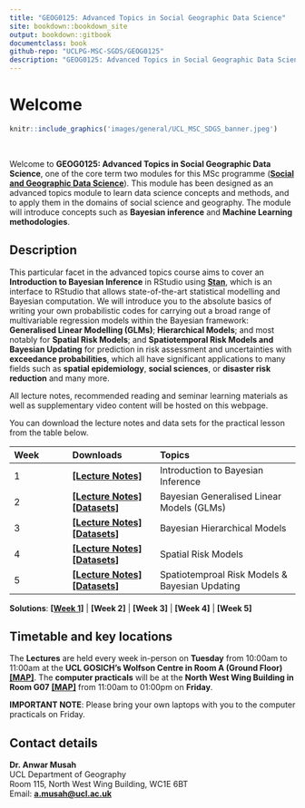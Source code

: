 ```yaml
--- 
title: "GEOG0125: Advanced Topics in Social Geographic Data Science"
site: bookdown::bookdown_site
output: bookdown::gitbook
documentclass: book
github-repo: "UCLPG-MSC-SGDS/GEOG0125"
description: "GEOG0125: Advanced Topics in Social Geographic Data Science Handbook"
---
```


# Welcome {-}

```r
knitr::include_graphics('images/general/UCL_MSC_SDGS_banner.jpeg') 
```
<br />

Welcome to **GEOG0125: Advanced Topics in Social Geographic Data Science**, one of the core term two modules for this MSc programme ([**Social and Geographic Data Science**](https://www.geog.ucl.ac.uk/study/graduate-taught/msc-social-and-geographic-data-science)). This module has been designed as an advanced topics module to learn data science concepts and methods, and to apply them in the domains of social science and geography. The module will introduce concepts such as **Bayesian inference** and **Machine Learning methodologies**.

## Description {-}

This particular facet in the advanced topics course aims to cover an **Introduction to Bayesian Inference** in RStudio using [**Stan**](https://mc-stan.org), which is an interface to RStudio that allows state-of-the-art statistical modelling and Bayesian computation. We will introduce you to the absolute basics of writing your own probabilistic codes for carrying out a broad range of multivariable regression models within the Bayesian framework: **Generalised Linear Modelling (GLMs)**; **Hierarchical Models**; and most notably for **Spatial Risk Models**; and **Spatiotemporal Risk Models and Bayesian Updating** for prediction in risk assessment and uncertainties with **exceedance probabilities**, which all have significant applications to many fields such as **spatial epidemiology**, **social sciences**, or **disaster risk reduction** and many more.

All lecture notes, recommended reading and seminar learning materials as well as supplementary video content will be hosted on this webpage.

You can download the lecture notes and data sets for the practical lesson from the table below.

| **Week** | **Downloads** | **Topics** |
|:----------------|:------------------------|:--------------------------------------|
|1 | [**[Lecture Notes]**](https://github.com/UCLPG-MSC-SGDS/GEOG0125/raw/main/Lecture_notes/GEOG0125%20Week%201%20Lecture%20-%20Introduction%20to%20Bayesian%20Statistics.pdf) | Introduction to Bayesian Inference |
|2 | [**[Lecture Notes]**](https://github.com/UCLPG-MSC-SGDS/GEOG0125/raw/main/Lecture_notes/GEOG0125%20Week%202%20Lecture%20-%20Bayesian%20GLMs.pdf) [**[Datasets]**](https://github.com/UCLPG-MSC-SGDS/GEOG0125/raw/main/Dataset%20for%20Week%202.zip) | Bayesian Generalised Linear Models (GLMs) |
|3 | [**[Lecture Notes]**](https://github.com/UCLPG-MSC-SGDS/GEOG0125/raw/main/Lecture_notes/GEOG0125%20Week%207%20Lecture%20-%20Bayesian%20Hierarchical%20Models.pdf)  [**[Datasets]**](https://github.com/UCLPG-MSC-SGDS/GEOG0125/raw/main/Dataset%20for%20Week%207.zip) | Bayesian Hierarchical Models |
|4 | [**[Lecture Notes]**](https://github.com/UCLPG-MSC-SGDS/GEOG0125/raw/main/Lecture_notes/GEOG0125%20Week%208%20Lecture%20-%20Spatial%20Bayesian%20Risk%20Models.pdf)  [**[Datasets]**](https://github.com/UCLPG-MSC-SGDS/GEOG0125/raw/main/Dataset%20for%20Week%208.zip) | Spatial Risk Models |
|5 | [**[Lecture Notes]**](https://github.com/UCLPG-MSC-SGDS/GEOG0125/raw/main/Lecture_notes/GEOG0125%20Week%209%20Lecture%20-%20Spatial%20temporal%20Models%20and%20Bayesian%20Updating.pdf) [**[Datasets]**](https://github.com/UCLPG-MSC-SGDS/GEOG0125/raw/main/Dataset%20for%20Week%209.zip) | Spatiotemproal Risk Models & Bayesian Updating |

**Solutions**: [**[Week 1]**](https://github.com/UCLPG-MSC-SGDS/GEOG0125/raw/main/Week%201%20Solutions%20for%20Task%201%20and%202.zip) | **[Week 2]** | **[Week 3]** | **[Week 4]** | **[Week 5]**

## Timetable and key locations {-}

The **Lectures** are held every week in-person on **Tuesday** from 10:00am to 11:00am at the **UCL GOSICH's Wolfson Centre in Room A (Ground Floor)** [**[MAP]**](https://maps.app.goo.gl/ceHMM5BDNdWXLd7TA). The **computer practicals** will be at the **North West Wing Building in Room G07** [**[MAP]**](https://maps.app.goo.gl/ceHMM5BDNdWXLd7TA) from 11:00am to 01:00pm on **Friday**.

::: note
**IMPORTANT NOTE**: Please bring your own laptops with you to the computer practicals on Friday.
:::

## Contact details{-}

**Dr. Anwar Musah**
<br/>
UCL Department of Geography 
<br/>
Room 115, North West Wing Building, WC1E 6BT
<br/>
Email: [**a.musah@ucl.ac.uk**](a.musah@ucl.ac.uk)
